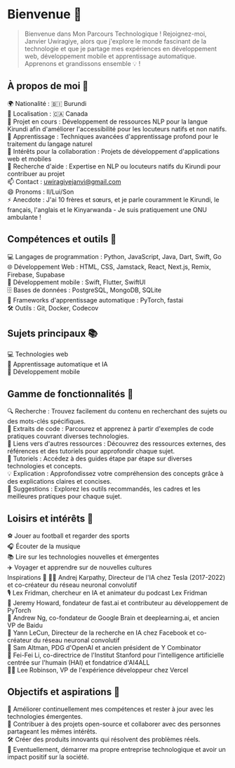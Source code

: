 # Bienvenue 🎉

> Bienvenue dans Mon Parcours Technologique ! Rejoignez-moi, Janvier Uwiragiye, alors que j'explore le monde fascinant de la technologie et que je partage mes expériences en développement web, développement mobile et apprentissage automatique. Apprenons et grandissons ensemble 💡 !

## À propos de moi 🧑

🌍 Nationalité : 🇧🇮 Burundi\
📍 Localisation : 🇨🇦 Canada\
 🔭 Projet en cours : Développement de ressources NLP pour la langue Kirundi
afin d'améliorer l'accessibilité pour les locuteurs natifs et non natifs.\
🌱 Apprentissage : Techniques avancées d'apprentissage profond pour le
traitement du langage naturel\
👯 Intérêts pour la collaboration : Projets de développement d'applications
web et mobiles\
🤔 Recherche d'aide : Expertise en NLP ou locuteurs natifs du Kirundi pour
contribuer au projet\
📫 Contact : uwiragiyejanvi@gmail.com\
😄 Pronoms : Il/Lui/Son\
 ⚡ Anecdote : J'ai 10 frères et sœurs, et je parle couramment le Kirundi, le
français, l'anglais et le Kinyarwanda - Je suis pratiquement une ONU ambulante
!

## Compétences et outils 💼

💻 Langages de programmation : Python, JavaScript, Java, Dart, Swift, Go\
🌐 Développement Web : HTML, CSS, Jamstack, React, Next.js, Remix, Firebase,
Supabase\
📱 Développement mobile : Swift, Flutter, SwiftUI\
🗄️ Bases de données : PostgreSQL, MongoDB, SQLite\
🤖 Frameworks d'apprentissage automatique : PyTorch, fastai\
🛠️ Outils : Git, Docker, Codecov

## Sujets principaux 📚

💻 Technologies web\
🤖 Apprentissage automatique et IA\
📱 Développement mobile

## Gamme de fonctionnalités 🌟

🔍 Recherche : Trouvez facilement du contenu en recherchant des sujets ou des
mots-clés spécifiques.\
 📝 Extraits de code : Parcourez et apprenez à partir d'exemples de code
pratiques couvrant diverses technologies.\
 🔗 Liens vers d'autres ressources : Découvrez des ressources externes, des
références et des tutoriels pour approfondir chaque sujet.\
📖 Tutoriels : Accédez à des guides étape par étape sur diverses technologies
et concepts.\
💡 Explication : Approfondissez votre compréhension des concepts grâce à des
explications claires et concises.\
🌱 Suggestions : Explorez les outils recommandés, les cadres et les meilleures
pratiques pour chaque sujet.

## Loisirs et intérêts 🎯

⚽ Jouer au football et regarder des sports\
🎧 Écouter de la musique\
📚 Lire sur les technologies nouvelles et émergentes\
✈️ Voyager et apprendre sur de nouvelles cultures\
Inspirations 💭
👨‍💻 Andrej Karpathy, Directeur de l'IA chez Tesla (2017-2022) et co-créateur du
réseau neuronal convolutif\
🎙️ Lex Fridman, chercheur en IA et animateur du podcast Lex Fridman\
🚀 Jeremy Howard, fondateur de fast.ai et contributeur au développement de
PyTorch\
🧠 Andrew Ng, co-fondateur de Google Brain et deeplearning.ai, et ancien VP de
Baidu\
🤖 Yann LeCun, Directeur de la recherche en IA chez Facebook et co-créateur du
réseau neuronal convolutif\
💼 Sam Altman, PDG d'OpenAI et ancien président de Y Combinator\
🌟 Fei-Fei Li, co-directrice de l'Institut Stanford pour l'intelligence
artificielle centrée sur l'humain (HAI) et fondatrice d'AI4ALL\
👨‍💻 Lee Robinson, VP de l'expérience développeur chez Vercel

## Objectifs et aspirations 🚀

🚀 Améliorer continuellement mes compétences et rester à jour avec les
technologies émergentes.\
👥 Contribuer à des projets open-source et collaborer avec des personnes
partageant les mêmes intérêts.\
🛠️ Créer des produits innovants qui résolvent des problèmes réels.\
 🌟 Eventuellement, démarrer ma propre entreprise technologique et avoir un
impact positif sur la société.
